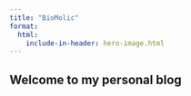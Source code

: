 ```yaml
---
title: "BioMolic"
format: 
  html:
    include-in-header: hero-image.html
---
```


## Welcome to my personal blog

